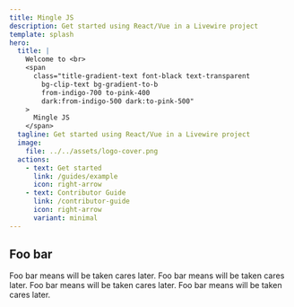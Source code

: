 ```yaml
---
title: Mingle JS
description: Get started using React/Vue in a Livewire project
template: splash
hero:
  title: |
    Welcome to <br>
    <span
      class="title-gradient-text font-black text-transparent
        bg-clip-text bg-gradient-to-b
        from-indigo-700 to-pink-400
        dark:from-indigo-500 dark:to-pink-500"
    >
      Mingle JS
    </span>
  tagline: Get started using React/Vue in a Livewire project
  image:
    file: ../../assets/logo-cover.png
  actions:
    - text: Get started
      link: /guides/example
      icon: right-arrow
    - text: Contributor Guide
      link: /contributor-guide
      icon: right-arrow
      variant: minimal
---
```



## Foo bar

<CardGrid stagger>
	<Card title="Foo bar" icon="pencil">
		Foo bar means will be taken cares later.
	</Card>
	<Card title="Foo bar " icon="add-document">
		Foo bar means will be taken cares later.
	</Card>
	<Card title="Foo bar" icon="setting">
		Foo bar means will be taken cares later.
	</Card>
	<Card title="Foo bar " icon="open-book">
		Foo bar means will be taken cares later.
	</Card>
</CardGrid>
